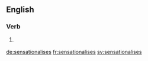 ==English==

===Verb===
{{head|en}}

# {{context|British|lang=en}} {{en-third-person singular of|sensationalise}}

[[de:sensationalises]]
[[fr:sensationalises]]
[[sv:sensationalises]]